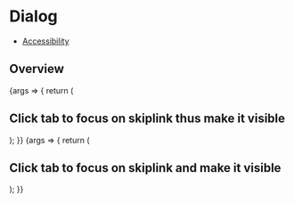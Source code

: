 

<Meta title="Components/SkipNav" component={SkipNav} />

# Dialog

- [Accessibility](#accessibility)

## Overview

<Canvas>
  <Story name="single link">
    {args => {
      return (
        <div>
          <h2>Click tab to focus on skiplink thus make it visible</h2>
          <SkipNav links={{name: 'skip to main content', href: '#main'}} />
        </div>
      );
    }}

  </Story>
  <Story name="multiple links">
    {args => {
      return (
        <div>
          <h2>Click tab to focus on skiplink and make it visible</h2>
          <SkipNav
            links={[
              {name: 'skip to main content', href: '#main'},
              {name: 'skip to secondary content', href: '#secondary'},
              {name: 'skip to tertiary content', href: '#secondary'},
            ]}
          />
        </div>
      );
    }}
  </Story>
</Canvas>
